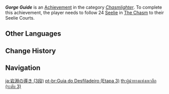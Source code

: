 {{Achievement Infobox
|title        = Gorge Guide
|id           = 80150
|order id     = 0150
|category     = Chasmlighter
|description  = Follow 24 [[Seelie]] in [[The Chasm (Subregion)|The Chasm]] to their Seelie Courts.
|requirements = 
|primogems    = 20
|tracking     = Tracks the amount of Seelie found.
|topic        = Seelie
|set          = Gorge Guide
|tier         = 3
|tiers_total  = 3
}}
'''''Gorge Guide''''' is an [[Achievement]] in the category ''[[Chasmlighter]]''. To complete this achievement, the player needs to follow 24 [[Seelie]] in [[The Chasm (Subregion)|The Chasm]] to their Seelie Courts.
<!--
==Trivia==

==Video Guides==
{{EVT
|video1   = 
|caption1 = 
}}
-->
==Other Languages==
{{Other Languages|Transclude=Gorge Guide}}

==Change History==
{{Change History|2.6}}
<!--
==References==
{{Reflist}}
-->
==Navigation==
{{Achievement Navbox}}

[[ja:岩淵の導き (3段)]]
[[pt-br:Guia do Desfiladeiro (Etapa 3)]]
[[th:ผู้นำทางแห่งเหวลึก (ระดับ 3)]]